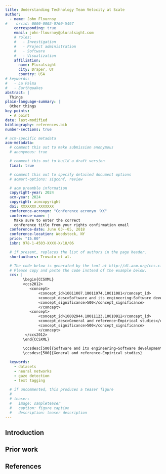 ```yaml
---
title: Understanding Technology Team Velocity at Scale
author:
  - name: John Flournoy
#    orcid: 0000-0002-0760-5497
    corresponding: true
    email: john-flournoy@pluralsight.com
    # roles:
    #   - Investigation
    #   - Project administration
    #   - Software
    #   - Visualization
    affiliation:
      name: Pluralsight
      city: Draper, UT
      country: USA
# keywords:
#   - La Palma
#   - Earthquakes
abstract: |
  Things
plain-language-summary: |
  Other things
key-points:
  - A point
date: last-modified
bibliography: references.bib
number-sections: true

# acm-specific metadata
acm-metadata:
  # comment this out to make submission anonymous
  # anonymous: true

  # comment this out to build a draft version
  final: true

  # comment this out to specify detailed document options
  # acmart-options: sigconf, review  

  # acm preamble information
  copyright-year: 2024
  acm-year: 2024
  copyright: acmcopyright
  doi: XXXXXXX.XXXXXXX
  conference-acronym: "Conference acronym 'XX"
  conference-name: |
    Make sure to enter the correct
    conference title from your rights confirmation email
  conference-date: June 03--05, 2018
  conference-location: Woodstock, NY
  price: "15.00"
  isbn: 978-1-4503-XXXX-X/18/06

  # if present, replaces the list of authors in the page header.
  shortauthors: Trovato et al.

  # The code below is generated by the tool at http://dl.acm.org/ccs.cfm.
  # Please copy and paste the code instead of the example below.
  ccs: |
        \begin{CCSXML}
        <ccs2012>
           <concept>
               <concept_id>10011007.10011074.10011081</concept_id>
               <concept_desc>Software and its engineering~Software development process management</concept_desc>
               <concept_significance>500</concept_significance>
               </concept>
           <concept>
               <concept_id>10002944.10011123.10010912</concept_id>
               <concept_desc>General and reference~Empirical studies</concept_desc>
               <concept_significance>500</concept_significance>
               </concept>
         </ccs2012>
        \end{CCSXML}
        
        \ccsdesc[500]{Software and its engineering~Software development process management}
        \ccsdesc[500]{General and reference~Empirical studies}

  keywords:
    - datasets
    - neural networks
    - gaze detection
    - text tagging
  
  # if uncommented, this produces a teaser figure
  # 
  # teaser:
  #   image: sampleteaser
  #   caption: figure caption
  #   description: teaser description   
---
```


## Introduction

## Prior work

## References {.unnumbered}

:::{#refs}

:::